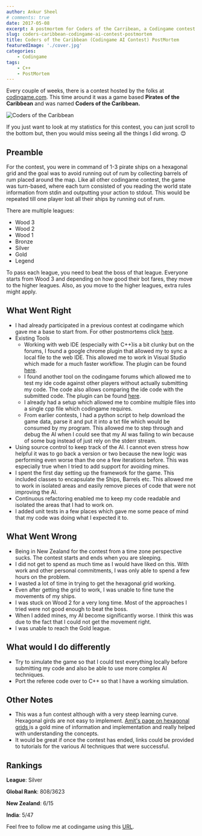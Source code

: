 ```yaml
---
author: Ankur Sheel
# comments: true
date: 2017-05-08
excerpt: A postmortem for Coders of the Carribean, a Codingame contest based on Pirates of the Caribbean.
slug: coders-caribbean-codingame-ai-contest-postmortem
title: Coders of the Caribbean (Codingame AI Contest) PostMortem
featuredImage: './cover.jpg'
categories:
    - Codingame
tags:
    - C++
    - PostMortem
---
```


Every couple of weeks, there is a contest hosted by the folks at [codingame.com](http://www.codingame.com). This time around it was a game based **Pirates of the Caribbean** and was named **Coders of the Caribbean.**

![Coders of the Caribbean](./cover.jpg)

If you just want to look at my statistics for this contest, you can just scroll to the bottom but, then you would miss seeing all the things I did wrong. 😊

## Preamble

For the contest, you were in command of 1-3 pirate ships on a hexagonal grid and the goal was to avoid running out of rum by collecting barrels of rum placed around the map. Like all other codingame contest, the game was turn-based, where each turn consisted of you reading the world state information from stdin and outputting your action to stdout. This would be repeated till one player lost all their ships by running out of rum.

There are multiple leagues:

-   Wood 3
-   Wood 2
-   Wood 1
-   Bronze
-   Silver
-   Gold
-   Legend

To pass each league, you need to beat the boss of that league. Everyone starts from Wood 3 and depending on how good their bot fares, they move to the higher leagues. Also, as you move to the higher leagues, extra rules might apply.

## What Went Right

-   I had already participated in a previous contest at codingame which gave me a base to start from. For other postmortems click [here](/category/Codingame).
-   Existing Tools
    -   Working with web IDE (especially with C++)is a bit clunky but on the forums, I found a google chrome plugin that allowed my to sync a local file to the web IDE. This allowed me to work in Visual Studio which made for a much faster workflow. The plugin can be found [here](https://www.codingame.com/forum/t/codingame-sync-beta/614/65).
    -   I found another tool on the codingame forums which allowed me to test my ide code against other players without actually submitting my code. The code also allows comparing the ide code with the submitted code. The plugin can be found [here](https://www.codingame.com/forum/t/introducing-cg-spunk/1895).
    -   I already had a setup which allowed me to combine multiple files into a single cpp file which codingame requires.
    -   From earlier contests, I had a python script to help download the game data, parse it and put it into a txt file which would be consumed by my program. This allowed me to step through and debug the AI when I could see that my AI was failing to win because of some bug instead of just rely on the stderr stream.
-   Using source control to keep track of the AI. I cannot even stress how helpful it was to go back a version or two because the new logic was performing even worse than the one a few iterations before. This was especially true when I tried to add support for avoiding mines.
-   I spent the first day setting up the framework for the game. This included classes to encapsulate the Ships, Barrels etc. This allowed me to work in isolated areas and easily remove pieces of code that were not improving the AI.
-   Continuous refactoring enabled me to keep my code readable and isolated the areas that I had to work on.
-   I added unit tests in a few places which gave me some peace of mind that my code was doing what I expected it to.

## What Went Wrong

-   Being in New Zealand for the contest from a time zone perspective sucks. The contest starts and ends when you are sleeping.
-   I did not get to spend as much time as I would have liked on this. With work and other personal commitments, I was only able to spend a few hours on the problem.
-   I wasted a lot of time in trying to get the hexagonal grid working.
-   Even after getting the grid to work, I was unable to fine tune the movements of my ships.
-   I was stuck on Wood 2 for a very long time. Most of the approaches I tried were not good enough to beat the boss.
-   When I added mines, my AI become significantly worse. I think this was due to the fact that I could not get the movement right.
-   I was unable to reach the Gold league.

## What would I do differently

-   Try to simulate the game so that I could test everything locally before submitting my code and also be able to use more complex AI techniques.
-   Port the referee code over to C++ so that I have a working simulation.

## Other Notes

-   This was a fun contest although with a very steep learning curve. Hexagonal girds are not easy to implement. [Amit's page on hexagonal grids ](http://www.redblobgames.com/grids/hexagons/)is a gold mine of information and implementation and really helped with understanding the concepts.
-   It would be great if once the contest has ended, links could be provided to tutorials for the various AI techniques that were successful.

## Rankings

**League**: Silver

**Global Rank**: 808/3623

**New Zealand**: 6/15

**India**: 5/47

Feel free to follow me at codingame using this [URL](https://www.codingame.com/servlet/urlinvite?u=1506970).
